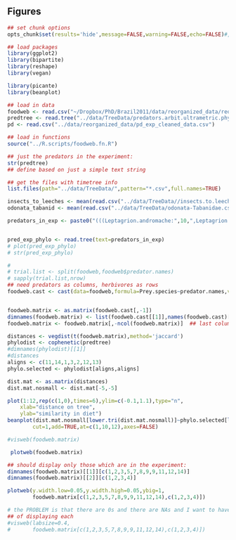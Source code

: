 ## Figures

```r
## set chunk options
opts_chunk$set(results='hide',message=FALSE,warning=FALSE,echo=FALSE)#,dev="pdf",)

## load packages
library(ggplot2)
library(bipartite)
library(reshape)
library(vegan)

library(picante)
library(beanplot)

## load in data
foodweb <- read.csv("~/Dropbox/PhD/Brazil2011/data/reorganized_data/reorganized.feeding.trial.data.csv")
predtree <- read.tree("../data/TreeData/predators.arbit.ultrametric.phy")
pd <- read.csv("../data/reorganized_data/pd_exp_cleaned_data.csv")

## load in functions
source("../R.scripts/foodweb.fn.R")
```


```r
## just the predators in the experiment:
str(predtree)
## define based on just a simple text string

## get the files with timetree info
list.files(path="../data/TreeData/",pattern="*.csv",full.names=TRUE)

insects_to_leeches <- mean(read.csv("../data/TreeData//insects.to.leeches.csv")$Time)
odonata_tabanid <- mean(read.csv("../data/TreeData/odonata-Tabanidae.csv")$Time)

predators_in_exp <- paste0("(((Leptagrion.andromache:",10,",Leptagrion.elongatum:",10,"):",odonata_tabanid-10,",Tabanidae.spA:",odonata_tabanid,"):",insects_to_leeches-odonata_tabanid,",Hirudinidae:",insects_to_leeches,");")


pred_exp_phylo <- read.tree(text=predators_in_exp)
# plot(pred_exp_phylo)
# str(pred_exp_phylo)
```


```r
# 
# trial.list <- split(foodweb,foodweb$predator.names)
# sapply(trial.list,nrow)
## need predators as columns, herbivores as rows
foodweb.cast <- cast(data=foodweb,formula=Prey.species~predator.names,value="eaten.numeric",fun.aggregate=sum)


foodweb.matrix <- as.matrix(foodweb.cast[,-1])
dimnames(foodweb.matrix) <- list(foodweb.cast[[1]],names(foodweb.cast)[-1])
foodweb.matrix <- foodweb.matrix[,-ncol(foodweb.matrix)]  ## last column was an NA predator.

distances <- vegdist(t(foodweb.matrix),method='jaccard')
phylodist <- cophenetic(predtree)
#dimnames(phylodist)[[1]]
#distances
aligns <- c(11,14,1,3,2,12,13)
phylo.selected <- phylodist[aligns,aligns]

dist.mat <- as.matrix(distances)
dist.mat.nosmall <- dist.mat[-5,-5]

plot(1:12,rep(c(1,0),times=6),ylim=c(-0.1,1.1),type="n",
    xlab="distance on tree",
    ylab="similarity in diet")
beanplot(dist.mat.nosmall[lower.tri(dist.mat.nosmall)]~phylo.selected[lower.tri(phylo.selected)],
        cut=1,add=TRUE,at=c(1,10,12),axes=FALSE)

```

```r
#visweb(foodweb.matrix)
```

```r
 plotweb(foodweb.matrix)
```

```r
## should display only those which are in the experiment:
dimnames(foodweb.matrix)[[1]][c(1,2,3,5,7,8,9,9,11,12,14)]
dimnames(foodweb.matrix)[[2]][c(1,2,3,4)]

plotweb(y.width.low=0.05,y.width.high=0.05,ybig=1,
        foodweb.matrix[c(1,2,3,5,7,8,9,9,11,12,14),c(1,2,3,4)])
```

```r
# the PROBLEM is that there are 0s and there are NAs and I want to have a means
## of displaying each
#visweb(labsize=0.4,
#       foodweb.matrix[c(1,2,3,5,7,8,9,9,11,12,14),c(1,2,3,4)])

```


